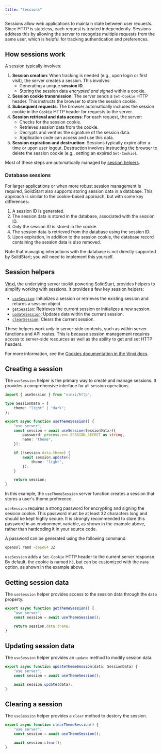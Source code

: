 ```yaml
---
title: "Sessions"
---
```


Sessions allow web applications to maintain state between user requests.
Since HTTP is stateless, each request is treated independently.
Sessions address this by allowing the server to recognize multiple requests from the same user, which is helpful for tracking authentication and preferences.


## How sessions work

A session typically involves:

1. **Session creation**: When tracking is needed (e.g., upon login or first visit), the server creates a session.
   This involves:
   - Generating a unique **session ID**.
   - Storing the session data _encrypted and signed_ within a cookie.
2. **Session cookie transmission**: The server sends a `Set-Cookie` HTTP header.
   This instructs the browser to store the session cookie.
3. **Subsequent requests**: The browser automatically includes the session cookie in the `Cookie` HTTP header for requests to the server.
4. **Session retrieval and data access**: For each request, the server:
   - Checks for the session cookie.
   - Retrieves session data from the cookie.
   - Decrypts and verifies the signature of the session data.
   - Application code can access and use this data.
5. **Session expiration and destruction**: Sessions typically expire after a time or upon user logout.
   Destruction involves instructing the browser to delete the session cookie (e.g., setting an expired `Set-Cookie`).

Most of these steps are automatically managed by [session helpers](#session-helpers).

### Database sessions

For larger applications or when more robust session management is required, SolidStart also supports storing session data in a database.
This approach is similar to the cookie-based approach, but with some key differences:

1. A session ID is generated.
2. The session data is stored in the database, associated with the session ID.
3. Only the session ID is stored in the cookie.
4. The session data is retrieved from the database using the session ID.
5. Upon expiration, in addition to the session cookie, the database record containing the session data is also removed.

Note that managing interactions with the database is not directly supported by SolidStart; you will need to implement this yourself.

## Session helpers

[Vinxi](https://vinxi.vercel.app), the underlying server toolkit powering SolidStart, provides helpers to simplify working with sessions.
It provides a few key session helpers:

- [`useSession`](https://vinxi.vercel.app/api/server/session.html#usesession): Initializes a session or retrieves the existing session and returns a session object.
- [`getSession`](https://vinxi.vercel.app/api/server/session.html#getsession): Retrieves the current session or initializes a new session.
- [`updateSession`](https://vinxi.vercel.app/api/server/session.html#updatesession): Updates data within the current session.
- [`clearSession`](https://vinxi.vercel.app/api/server/session.html#clearsession): Clears the current session.

These helpers work _only_ in server-side contexts, such as within server functions and API routes.
This is because session management requires access to server-side resources as well as the ability to get and set HTTP headers.

For more information, see the [Cookies documentation in the Vinxi docs](https://vinxi.vercel.app/api/server/session.html).

## Creating a session

The `useSession` helper is the primary way to create and manage sessions.
It provides a comprehensive interface for all session operations.

```ts title="src/lib/session.ts"
import { useSession } from "vinxi/http";

type SessionData = {
	theme: "light" | "dark";
};

export async function useThemeSession() {
	"use server";
	const session = await useSession<SessionData>({
		password: process.env.SESSION_SECRET as string,
		name: "theme",
	});

	if (!session.data.theme) {
		await session.update({
			theme: "light",
		});
	}

	return session;
}
```

In this example, the `useThemeSession` server function creates a session that stores a user's theme preference.

`useSession` requires a strong password for encrypting and signing the session cookie.
This password must be at least 32 characters long and should be kept highly secure.
It is strongly recommended to store this password in an environment variable, as shown in the example above, rather than hardcoding it in your source code.

A password can be generated using the following command:

```sh frame="none"
openssl rand -base64 32
```

`useSession` adds a `Set-Cookie` HTTP header to the current server response.
By default, the cookie is named `h3`, but can be customized with the `name` option, as shown in the example above.

## Getting session data

The `useSession` helper provides access to the session data through the `data` property.

```ts title="src/lib/session.ts"
export async function getThemeSession() {
	"use server";
	const session = await useThemeSession();

	return session.data.theme;
}
```

## Updating session data

The `useSession` helper provides an `update` method to modify session data.

```ts title="src/lib/session.ts"
export async function updateThemeSession(data: SessionData) {
	"use server";
	const session = await useThemeSession();

	await session.update(data);
}
```

## Clearing a session

The `useSession` helper provides a `clear` method to destory the session.

```ts title="src/lib/session.ts"
export async function clearThemeSession() {
	"use server";
	const session = await useThemeSession();

	await session.clear();
}
```
